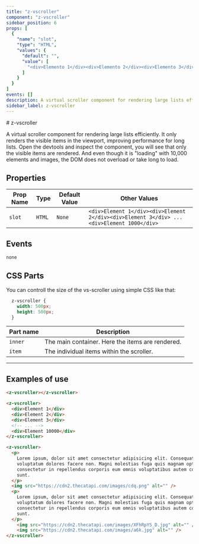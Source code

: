 ```yaml
--- 
title: "z-vscroller"
component: "z-vscroller"
sidebar_position: 6
props: [
  {
    "name": "slot",
    "type": "HTML",
    "values": {
      "default": "",
      "value": [
        "<div>Elemento 1</div><div>Elemento 2</div><div>Elemento 3</div>"
      ]
    }
  }
]
events: []
description: A virtual scroller component for rendering large lists efficiently. It only renders the visible items in the viewport, improving performance for long lists. Open the devtools and inspect the component, you will see that only the visible items are rendered. And even though it is loading with 10,000 elements and images, the DOM does not overload or take long to load.
sidebar_label: z-vscroller
---
```



<DocLayout>
# z-vscroller

A virtual scroller component for rendering large lists efficiently. It only renders the visible items in the viewport, improving performance for long lists. Open the devtools and inspect the component, you will see that only the visible items are rendered.
And even though it is "loading" with 10,000 elements and images, the DOM does not overload or take long to load.

## Properties

| Prop Name   | Type   | Default Value  | Other Values                    |
|-------------|--------|----------------|---------------------------------|
| `slot` | `HTML` | `None` | `<div>Element 1</div><div>Element 2</div><div>Element 3</div> ... <div>Element 1000</div>` |

## Events
`none`

## CSS Parts

You can controll the size of the vs-scroller using simple CSS like that:

```css
  z-vscroller {
    width: 500px;
    height: 500px;
  }
```



| Part name  | Description                             | 
|--------------|-----------------------------------------|
| `inner` | The main container. Here the items are rendered. | 
| `item` | The individual items within the scroller. | 

--- 

## Examples of use



```html
<z-vscroller></z-vscroller>

<z-vscroller>
  <div>Element 1</div>
  <div>Element 2</div>
  <div>Element 3</div>
  <!-- ... -->
  <div>Element 10000</div>
</z-vscroller>

<z-vscroller>
  <p>
    Lorem ipsum, dolor sit amet consectetur adipisicing elit. Consequatur odio
    voluptatum dolores facere non. Magni molestias fuga quis magnam optio,
    consectetur in repellendus corporis eum omnis voluptatibus autem commodi
    sunt.
  </p>
  <img src="https://cdn2.thecatapi.com/images/cdq.png" alt="" />
  <p>
    Lorem ipsum, dolor sit amet consectetur adipisicing elit. Consequatur odio
    voluptatum dolores facere non. Magni molestias fuga quis magnam optio,
    consectetur in repellendus corporis eum omnis voluptatibus autem commodi
    sunt.
  </p>
    <img src="https://cdn2.thecatapi.com/images/XFhRpYS_D.jpg" alt="" />
    <img src="https://cdn2.thecatapi.com/images/a6k.jpg" alt="" />
</z-vscroller>
```

  

</DocLayout>
